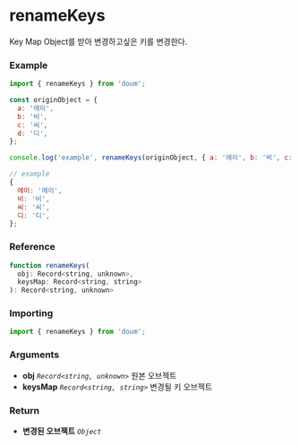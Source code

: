 
<Meta title="object/renameKeys" />

# renameKeys

Key Map Object를 받아 변경하고싶은 키를 변경한다.

### Example

```js
import { renameKeys } from 'doum';

const originObject = {
  a: '에이',
  b: '비',
  c: '씨',
  d: '디',
};

console.log('example', renameKeys(originObject, { a: '에이', b: '비', c: '씨', d: '디' }))

// example
{
  에이: '에이',
  비: '비',
  씨: '씨',
  디: '디',
};
```

### Reference

```js
function renameKeys(
  obj: Record<string, unknown>,
  keysMap: Record<string, string>
): Record<string, unknown> 
```

### Importing

```js
import { renameKeys } from 'doum';
```

### Arguments

- **obj** _`Record<string, unknown>`_  원본 오브젝트
- **keysMap** _`Record<string, string>`_  변경될 키 오브젝트


### Return
- **변경된 오브젝트** _`Object`_
